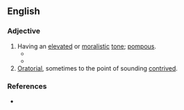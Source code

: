 ==English==

===Adjective===
{{en-adj|head=[[high]]-[[sounding]]}}

# Having an [[elevated]] or [[moralistic]] [[tone]]; [[pompous]].
#* {{quote-book|en|year=1834|author={{w|Letitia Elizabeth Landon}}|title=Francesca Carrara|volume=1|page=111|text=The glittering crowd, whose '''high-sounding''' names ever and anon reached her ear—the magnificent room—the splendour of the dresses—the diamonds shining amid the elaborately curled tresses she had been accustomed to see in their native darkness, their summer ornament the half-blown rose, and their winter-wreath the myrtle-branch—all oppressed her with the sense of change.}}
#* {{quote-journal|en|year=1940|month=December|title="Rail Fan" Trips in the U.S.A.|journal=Railway Magazine|page=652|text=The fourth picture represents a trip over the New York, Ontario and Western Railway&mdash;one of the many relatively small independent lines which still operates in the United States, with a typically '''high-sounding''' title, for the system concerned, though it taps Lake Ontario, does not touch New York (though it lies partly in New York State), and is confined entirely to the Eastern States.}}
# [[oratorial|Oratorial]], sometimes to the point of sounding [[contrived]].

===References===
* {{R:Lexico}}